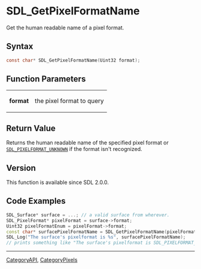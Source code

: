 = SDL_GetPixelFormatName =

Get the human readable name of a pixel format.

== Syntax ==

<syntaxhighlight lang='c'>
const char* SDL_GetPixelFormatName(Uint32 format);
</syntaxhighlight>

== Function Parameters ==

{|
|'''format'''
|the pixel format to query
|}

== Return Value ==

Returns the human readable name of the specified pixel format or
<code>[[SDL_PIXELFORMAT_UNKNOWN]]</code> if the format isn't recognized.



== Version ==

This function is available since SDL 2.0.0.



== Code Examples ==

<syntaxhighlight lang='c++'>
SDL_Surface* surface = ...; // a valid surface from wherever.
SDL_PixelFormat* pixelFormat = surface->format;
Uint32 pixelFormatEnum = pixelFormat->format;
const char* surfacePixelFormatName = SDL_GetPixelFormatName(pixelFormatEnum);
SDL_Log("The surface's pixelformat is %s", surfacePixelFormatName);
// prints something like "The surface's pixelformat is SDL_PIXELFORMAT_ABGR8888"
</syntaxhighlight>

----
[[CategoryAPI]], [[CategoryPixels]]


